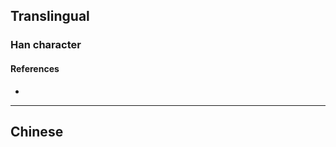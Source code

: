 {{also|債}}
{{character info}}
==Translingual==

===Han character===
{{Han char|rn=9|rad=人|as=08|sn=10|four=|canj=OQMO|ids=⿰亻责}}

====References====
* {{Han ref|kx=0109.171|hdz=10170.020|uh=503A|ud=20538}}

----

==Chinese==
{{zh-see|債}}